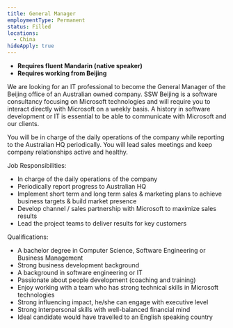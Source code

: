 ```yaml
---
title: General Manager
employmentType: Permanent
status: Filled
locations: 
  - China
hideApply: true
---
```

        
* **Requires fluent Mandarin (native speaker)**
* **Requires working from Beijing**


We are looking for an IT professional to become the General Manager of the Beijing office of an Australian owned company. SSW Beijing is a software consultancy focusing on Microsoft technologies and will require you to interact directly with Microsoft on a weekly basis. A history in software development or IT is essential to be able to communicate with Microsoft and our clients.


You will be in charge of the daily operations of the company while reporting to the Australian HQ periodically. You will lead sales meetings and keep company relationships active and healthy.


Job Responsibilities:


* In charge of the daily operations of the company
* Periodically report progress to Australian HQ
* Implement short term and long term sales & marketing plans to achieve business targets & build market presence
* Develop channel / sales partnership with Microsoft to maximize sales results
* Lead the project teams to deliver results for key customers


Qualifications:


* A bachelor degree in Computer Science, Software Engineering or Business Management
* Strong business development background
* A background in software engineering or IT
* Passionate about people development (coaching and training)
* Enjoy working with a team who has strong technical skills in Microsoft technologies
* Strong influencing impact, he/she can engage with executive level
* Strong interpersonal skills with well-balanced financial mind
* Ideal candidate would have travelled to an English speaking country


